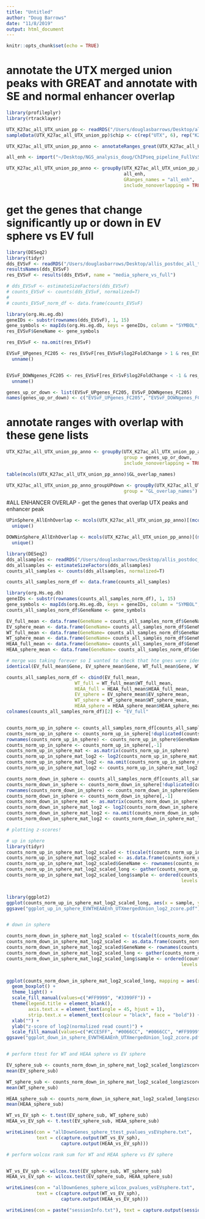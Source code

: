 ```yaml
---
title: "Untitled"
author: "Doug Barrows"
date: "11/8/2019"
output: html_document
---
```


```r
knitr::opts_chunk$set(echo = TRUE)
```

# annotate the UTX merged union peaks with GREAT and annotate with SE and normal enhancer overlap
```r
library(profileplyr)
library(rtracklayer)

UTX_K27ac_all_UTX_union_pp <- readRDS("/Users/douglasbarrows/Desktop/allis_postdoc_all_the_things/NGS_analysis_doug/20190807_UMUC1_FvS_UTXIP_ChIPseq/proplyr_K27ac_signalinUTXpeaks_groupBySE_vs_norm/proplyObject_UTX_K27ac_all_UTX_union_3kb.RData")
sampleData(UTX_K27ac_all_UTX_union_pp)$chip <- c(rep("UTX", 6), rep("K27ac", 6))

UTX_K27ac_all_UTX_union_pp_anno <- annotateRanges_great(UTX_K27ac_all_UTX_union_pp, species = "hg19")

all_enh <- import("~/Desktop/NGS_analysis_doug/ChIPseq_pipeline_FullVsSphereK27ac_UTX_MNase_20190328/beds_removeblacklist/K27ac_K4me1_overlap_EV_WT_HEAA_union_inclProm.bed")

UTX_K27ac_all_UTX_union_pp_anno <- groupBy(UTX_K27ac_all_UTX_union_pp_anno,
                                           all_enh,
                                           GRanges_names = "all_enh",
                                           include_nonoverlapping = TRUE)

```




# get the genes that change significantly up or down in EV sphere vs EV full

```r
library(DESeq2)
library(tidyr)
dds_EVSvF <- readRDS("/Users/douglasbarrows/Desktop/allis_postdoc_all_the_things/NGS_analysis_doug/20190807_UMUC1_FvS_UTXIP_ChIPseq/gene_expression_enhancer_and_SE_genes/all_enh_genes/figures_for_paper/dds_EVspherevsEVfull.RData")
resultsNames(dds_EVSvF)
res_EVSvF <- results(dds_EVSvF, name = "media_sphere_vs_full")

# dds_EVSvF <- estimateSizeFactors(dds_EVSvF)
# counts_EVSvF <- counts(dds_EVSvF, normalized=T)
# 
# counts_EVSvF_norm_df <- data.frame(counts_EVSvF)

library(org.Hs.eg.db)
geneIDs <- substr(rownames(dds_EVSvF), 1, 15)
gene_symbols <- mapIds(org.Hs.eg.db, keys = geneIDs, column = "SYMBOL", keytype = "ENSEMBL", multiVals = "first")
res_EVSvF$GeneName <- gene_symbols

res_EVSvF <- na.omit(res_EVSvF)

EVSvF_UPgenes_FC205 <- res_EVSvF[res_EVSvF$log2FoldChange > 1 & res_EVSvF$padj < 0.05, 7] %>%
  unname() 


EVSvF_DOWNgenes_FC205 <- res_EVSvF[res_EVSvF$log2FoldChange < -1 & res_EVSvF$padj < 0.05, 7] %>% 
  unname()

genes_up_or_down <- list(EVSvF_UPgenes_FC205, EVSvF_DOWNgenes_FC205)
names(genes_up_or_down) <- c("EVSvF_UPgenes_FC205", "EVSvF_DOWNgenes_FC205")
```

# annotate ranges with overlap with these gene lists 

```r

UTX_K27ac_all_UTX_union_pp_anno <- groupBy(UTX_K27ac_all_UTX_union_pp_anno,
                                           group = genes_up_or_down,
                                           include_nonoverlapping = TRUE)

table(mcols(UTX_K27ac_all_UTX_union_pp_anno)$GL_overlap_names)

UTX_K27ac_all_UTX_union_pp_anno_groupUPdown <- groupBy(UTX_K27ac_all_UTX_union_pp_anno,
                                           group = "GL_overlap_names")


```

#ALL ENHANCER OVERLAP  - get the genes that overlap UTX peaks and enhancer peak

```r

UPinSphere_AllEnhOverlap <- mcols(UTX_K27ac_all_UTX_union_pp_anno)[(mcols(UTX_K27ac_all_UTX_union_pp_anno)$GR_overlap_names %in% "all_enh" & mcols(UTX_K27ac_all_UTX_union_pp_anno)$GL_overlap_names %in% "EVSvF_UPgenes_FC205"), 6] %>%
  unique()

DOWNinSphere_AllEnhOverlap <- mcols(UTX_K27ac_all_UTX_union_pp_anno)[(mcols(UTX_K27ac_all_UTX_union_pp_anno)$GR_overlap_names %in% "all_enh" & mcols(UTX_K27ac_all_UTX_union_pp_anno)$GL_overlap_names %in% "EVSvF_DOWNgenes_FC205"), 6] %>%
  unique()
```

```r

library(DESeq2)
dds_allsamples <- readRDS("/Users/douglasbarrows/Desktop/allis_postdoc_all_the_things/NGS_analysis_doug/20190807_UMUC1_FvS_UTXIP_ChIPseq/gene_expression_enhancer_and_SE_genes/allsamples_ddsobject_fullandsphere.RData")
dds_allsamples <- estimateSizeFactors(dds_allsamples)
counts_all_samples <- counts(dds_allsamples, normalized=T)

counts_all_samples_norm_df <- data.frame(counts_all_samples)

library(org.Hs.eg.db)
geneIDs <- substr(rownames(counts_all_samples_norm_df), 1, 15)
gene_symbols <- mapIds(org.Hs.eg.db, keys = geneIDs, column = "SYMBOL", keytype = "ENSEMBL", multiVals = "first")
counts_all_samples_norm_df$GeneName <- gene_symbols

EV_full_mean <- data.frame(GeneName = counts_all_samples_norm_df$GeneName, EV_full_mean  = rowMeans(counts_all_samples_norm_df[1:3]))
EV_sphere_mean <- data.frame(GeneName= counts_all_samples_norm_df$GeneName, EV_sphere_mean  = rowMeans(counts_all_samples_norm_df[4:6]))
WT_full_mean <- data.frame(GeneName= counts_all_samples_norm_df$GeneName, WT_full_mean  = rowMeans(counts_all_samples_norm_df[7:9]))
WT_sphere_mean <- data.frame(GeneName= counts_all_samples_norm_df$GeneName, WT_sphere_mean  = rowMeans(counts_all_samples_norm_df[10:12]))
HEAA_full_mean <- data.frame(GeneName= counts_all_samples_norm_df$GeneName, HEAA_full_mean  = rowMeans(counts_all_samples_norm_df[13:15]))
HEAA_sphere_mean <- data.frame(GeneName= counts_all_samples_norm_df$GeneName, HEAA_sphere_mean  = rowMeans(counts_all_samples_norm_df[16:18]))

# merge was taking forever so I wanted to check that hte gnes were identical before just making new DF
identical(EV_full_mean$Gene, EV_sphere_mean$Gene, WT_full_mean$Gene, WT_sphere_mean$Gene, HEAA_full_mean$Gene, HEAA_sphere_mean$Gene)

counts_all_samples_norm_df <- cbind(EV_full_mean, 
                         WT_full = WT_full_mean$WT_full_mean,
                         HEAA_full = HEAA_full_mean$HEAA_full_mean,
                         EV_sphere = EV_sphere_mean$EV_sphere_mean,
                         WT_sphere = WT_sphere_mean$WT_sphere_mean,
                         HEAA_sphere = HEAA_sphere_mean$HEAA_sphere_mean)
colnames(counts_all_samples_norm_df)[2] <- "EV_full"


counts_norm_up_in_sphere <- counts_all_samples_norm_df[counts_all_samples_norm_df$GeneName %in% UPinSphere_AllEnhOverlap, ]
counts_norm_up_in_sphere <- counts_norm_up_in_sphere[!duplicated(counts_norm_up_in_sphere$GeneName),]
rownames(counts_norm_up_in_sphere) <- counts_norm_up_in_sphere$GeneName
counts_norm_up_in_sphere <- counts_norm_up_in_sphere[,-1]
counts_norm_up_in_sphere_mat <- as.matrix(counts_norm_up_in_sphere)
counts_norm_up_in_sphere_mat_log2 <- log2(counts_norm_up_in_sphere_mat)
counts_norm_up_in_sphere_mat_log2 <- na.omit(counts_norm_up_in_sphere_mat_log2)
counts_norm_up_in_sphere_mat_log2 <- counts_norm_up_in_sphere_mat_log2[is.finite(rowSums(counts_norm_up_in_sphere_mat_log2)),]

counts_norm_down_in_sphere <- counts_all_samples_norm_df[counts_all_samples_norm_df$GeneName %in% DOWNinSphere_AllEnhOverlap, ]
counts_norm_down_in_sphere <- counts_norm_down_in_sphere[!duplicated(counts_norm_down_in_sphere$GeneName),]
rownames(counts_norm_down_in_sphere) <- counts_norm_down_in_sphere$GeneName
counts_norm_down_in_sphere <- counts_norm_down_in_sphere[,-1]
counts_norm_down_in_sphere_mat <- as.matrix(counts_norm_down_in_sphere)
counts_norm_down_in_sphere_mat_log2 <- log2(counts_norm_down_in_sphere_mat)
counts_norm_down_in_sphere_mat_log2 <- na.omit(counts_norm_down_in_sphere_mat_log2)
counts_norm_down_in_sphere_mat_log2 <- counts_norm_down_in_sphere_mat_log2[is.finite(rowSums(counts_norm_down_in_sphere_mat_log2)),]

# plotting z-scores!

# up in sphere
library(tidyr)
counts_norm_up_in_sphere_mat_log2_scaled <- t(scale(t(counts_norm_up_in_sphere_mat_log2)))
counts_norm_up_in_sphere_mat_log2_scaled <- as.data.frame(counts_norm_up_in_sphere_mat_log2_scaled)
counts_norm_up_in_sphere_mat_log2_scaled$GeneName <- rownames(counts_norm_up_in_sphere_mat_log2_scaled)
counts_norm_up_in_sphere_mat_log2_scaled_long <- gather(counts_norm_up_in_sphere_mat_log2_scaled, key = sample, value = zscore, EV_full:HEAA_sphere )
counts_norm_up_in_sphere_mat_log2_scaled_long$sample <- ordered(counts_norm_up_in_sphere_mat_log2_scaled_long$sample,
                                                                levels = c("EV_full", "WT_full", "HEAA_full", "EV_sphere", "WT_sphere", "HEAA_sphere"))


library(ggplot2)
ggplot(counts_norm_up_in_sphere_mat_log2_scaled_long, aes(x = sample, y = zscore)) + geom_boxplot()
ggsave("ggplot_up_in_sphere_EVWTHEAAEnh_UTXmergedUnion_log2_zcore.pdf")


# down in sphere

counts_norm_down_in_sphere_mat_log2_scaled <- t(scale(t(counts_norm_down_in_sphere_mat_log2)))
counts_norm_down_in_sphere_mat_log2_scaled <- as.data.frame(counts_norm_down_in_sphere_mat_log2_scaled)
counts_norm_down_in_sphere_mat_log2_scaled$GeneName <- rownames(counts_norm_down_in_sphere_mat_log2_scaled)
counts_norm_down_in_sphere_mat_log2_scaled_long <- gather(counts_norm_down_in_sphere_mat_log2_scaled, key = sample, value = zscore, EV_full:HEAA_sphere )
counts_norm_down_in_sphere_mat_log2_scaled_long$sample <- ordered(counts_norm_down_in_sphere_mat_log2_scaled_long$sample,
                                                                levels = c("EV_full", "WT_full", "HEAA_full", "EV_sphere", "WT_sphere", "HEAA_sphere"))


ggplot(counts_norm_down_in_sphere_mat_log2_scaled_long, mapping = aes(x = sample, y = zscore, fill = sample)) + 
  geom_boxplot() + 
  theme_light() + 
  scale_fill_manual(values=c("#FF9999", "#3399FF")) + 
  theme(legend.title = element_blank(),
        axis.text.x = element_text(angle = 45, hjust = 1),
        strip.text.x = element_text(colour = "black", face = "bold")) + 
  xlab("") + 
  ylab("z-score of log2(normalized read count)") + 
  scale_fill_manual(values=c("#CCE5FF", "#0066CC", "#0066CC", "#FF9999", "#990000", "#990000")) 
ggsave("ggplot_down_in_sphere_EVWTHEAAEnh_UTXmergedUnion_log2_zcore.pdf", device = "pdf", height = 5, width = 6, useDingbats=FALSE)


# perform ttest for WT and HEAA sphere vs EV sphere

EV_sphere_sub <- counts_norm_down_in_sphere_mat_log2_scaled_long$zscore[counts_norm_down_in_sphere_mat_log2_scaled_long$sample == "EV_sphere"]
mean(EV_sphere_sub)

WT_sphere_sub <- counts_norm_down_in_sphere_mat_log2_scaled_long$zscore[counts_norm_down_in_sphere_mat_log2_scaled_long$sample == "WT_sphere"]
mean(WT_sphere_sub)

HEAA_sphere_sub <- counts_norm_down_in_sphere_mat_log2_scaled_long$zscore[counts_norm_down_in_sphere_mat_log2_scaled_long$sample == "HEAA_sphere"]
mean(HEAA_sphere_sub)

WT_vs_EV_sph <- t.test(EV_sphere_sub, WT_sphere_sub)
HEAA_vs_EV_sph <- t.test(EV_sphere_sub, HEAA_sphere_sub)

writeLines(con = "allDownGenes_sphere_ttest_pvalues_vsEVsphere.txt",
           text = c(capture.output(WT_vs_EV_sph),
                    capture.output(HEAA_vs_EV_sph)))

# perform wolcox rank sum for WT and HEAA sphere vs EV sphere


WT_vs_EV_sph <- wilcox.test(EV_sphere_sub, WT_sphere_sub)
HEAA_vs_EV_sph <- wilcox.test(EV_sphere_sub, HEAA_sphere_sub)

writeLines(con = "allDownGenes_sphere_wilcox_pvalues_vsEVsphere.txt",
           text = c(capture.output(WT_vs_EV_sph),
                    capture.output(HEAA_vs_EV_sph)))

writeLines(con = paste("sessionInfo.txt"), text = capture.output(sessionInfo()))

```


